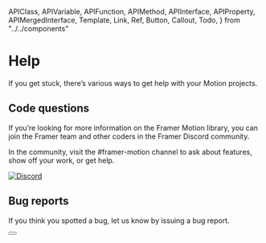 <!-- 👋 Editing this file? Need help? → https://github.com/framer/api-docs/blob/master/CONTRIBUTING.md -->

  APIClass,
  APIVariable,
  APIFunction,
  APIMethod,
  APIInterface,
  APIProperty,
  APIMergedInterface,
  Template,
  Link,
  Ref,
  Button,
  Callout,
  Todo,
} from "../../components"


# Help

<span className="lead">
  If you get stuck, there’s various ways to get help with
  your Motion projects.
</span>

## Code questions

If you’re looking for more information on the Framer Motion library, you can join the Framer team and other coders in the Framer Discord community.

In the community, visit the #framer-motion channel to ask about features, show off your work, or get help.

[![Discord](https://img.shields.io/discord/341919693348536320?label=Join&logo=Discord&logoColor=white&style=flat-square)](https://discord.gg/64ufkNQ3Zu)

## Bug reports

If you think you spotted a bug, let us know by issuing a bug report.

<div>
  <Button
    name="Issue bug report"
    link="https://github.com/framer/motion/blob/main/CONTRIBUTING.md"
  />
</div>
